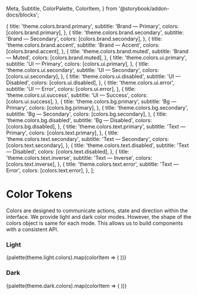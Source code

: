   Meta,
  Subtitle,
  ColorPalette,
  ColorItem,
} from '@storybook/addon-docs/blocks';

<Meta title="Foundations/Color Tokens" />

  {
    title: 'theme.colors.brand.primary',
    subtitle: 'Brand — Primary',
    colors: [colors.brand.primary],
  },
  {
    title: 'theme.colors.brand.secondary',
    subtitle: 'Brand — Secondary',
    colors: [colors.brand.secondary],
  },
  {
    title: 'theme.colors.brand.accent',
    subtitle: 'Brand — Accent',
    colors: [colors.brand.accent],
  },
  {
    title: 'theme.colors.brand.muted',
    subtitle: 'Brand — Muted',
    colors: [colors.brand.muted],
  },
  {
    title: 'theme.colors.ui.primary',
    subtitle: 'UI — Primary',
    colors: [colors.ui.primary],
  },
  {
    title: 'theme.colors.ui.secondary',
    subtitle: 'UI — Secondary',
    colors: [colors.ui.secondary],
  },
  {
    title: 'theme.colors.ui.disabled',
    subtitle: 'UI — Disabled',
    colors: [colors.ui.disabled],
  },
  {
    title: 'theme.colors.ui.error',
    subtitle: 'UI — Error',
    colors: [colors.ui.error],
  },
  {
    title: 'theme.colors.ui.success',
    subtitle: 'UI — Success',
    colors: [colors.ui.success],
  },
  {
    title: 'theme.colors.bg.primary',
    subtitle: 'Bg — Primary',
    colors: [colors.bg.primary],
  },
  {
    title: 'theme.colors.bg.secondary',
    subtitle: 'Bg — Secondary',
    colors: [colors.bg.secondary],
  },
  {
    title: 'theme.colors.bg.disabled',
    subtitle: 'Bg — Disabled',
    colors: [colors.bg.disabled],
  },
  {
    title: 'theme.colors.text.primary',
    subtitle: 'Text — Primary',
    colors: [colors.text.primary],
  },
  {
    title: 'theme.colors.text.secondary',
    subtitle: 'Text — Secondary',
    colors: [colors.text.secondary],
  },
  {
    title: 'theme.colors.text.disabled',
    subtitle: 'Text — Disabled',
    colors: [colors.text.disabled],
  },
  {
    title: 'theme.colors.text.inverse',
    subtitle: 'Text — Inverse',
    colors: [colors.text.inverse],
  },
  {
    title: 'theme.colors.text.error',
    subtitle: 'Text — Error',
    colors: [colors.text.error],
  },
];

# Color Tokens

<Subtitle>
  Colors are designed to communicate actions, state and direction within the
  interface. We provide light and dark color modes. However, the shape of the
  colors object is same for each mode. This allows us to build components with a
  consistent API.
</Subtitle>

### Light

<ColorPalette>
  {palette(theme.light.colors).map(colorItem => (
    <ColorItem key={colorItem.title} {...colorItem} />
  ))}
</ColorPalette>

### Dark

<ColorPalette>
  {palette(theme.dark.colors).map(colorItem => (
    <ColorItem key={colorItem.title} {...colorItem} />
  ))}
</ColorPalette>
